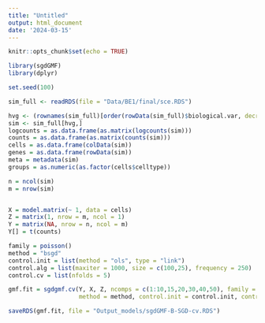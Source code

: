 ```yaml
---
title: "Untitled"
output: html_document
date: '2024-03-15'
---
```


```r
knitr::opts_chunk$set(echo = TRUE)
```


```r
library(sgdGMF)
library(dplyr)
```

```r
set.seed(100)

sim_full <- readRDS(file = "Data/BE1/final/sce.RDS")

hvg <- (rownames(sim_full)[order(rowData(sim_full)$biological.var, decreasing = TRUE)])[1:500]
sim <- sim_full[hvg,]
logcounts = as.data.frame(as.matrix(logcounts(sim)))
counts = as.data.frame(as.matrix(counts(sim)))
cells = as.data.frame(colData(sim))
genes = as.data.frame(rowData(sim))
meta = metadata(sim)
groups = as.numeric(as.factor(cells$celltype))

n = ncol(sim)
m = nrow(sim)


X = model.matrix(~ 1, data = cells)
Z = matrix(1, nrow = m, ncol = 1)
Y = matrix(NA, nrow = n, ncol = m)
Y[] = t(counts)

family = poisson()
method = "bsgd"
control.init = list(method = "ols", type = "link")
control.alg = list(maxiter = 1000, size = c(100,25), frequency = 250)
control.cv = list(nfolds = 5)

gmf.fit = sgdgmf.cv(Y, X, Z, ncomps = c(1:10,15,20,30,40,50), family = family,
                    method = method, control.init = control.init, control.alg = control.alg, control.cv = control.cv)

saveRDS(gmf.fit, file = "Output_models/sgdGMF-B-SGD-cv.RDS")
```
